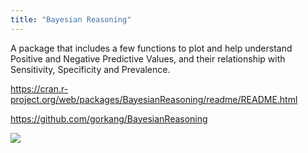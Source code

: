 ```yaml
---
title: "Bayesian Reasoning"
---
```


A package that includes a few functions to plot and help understand Positive and Negative Predictive Values, and their relationship with Sensitivity, Specificity and Prevalence.

<https://cran.r-project.org/web/packages/BayesianReasoning/readme/README.html>

<https://github.com/gorkang/BayesianReasoning>

![](img/BayesianReasoning.png)